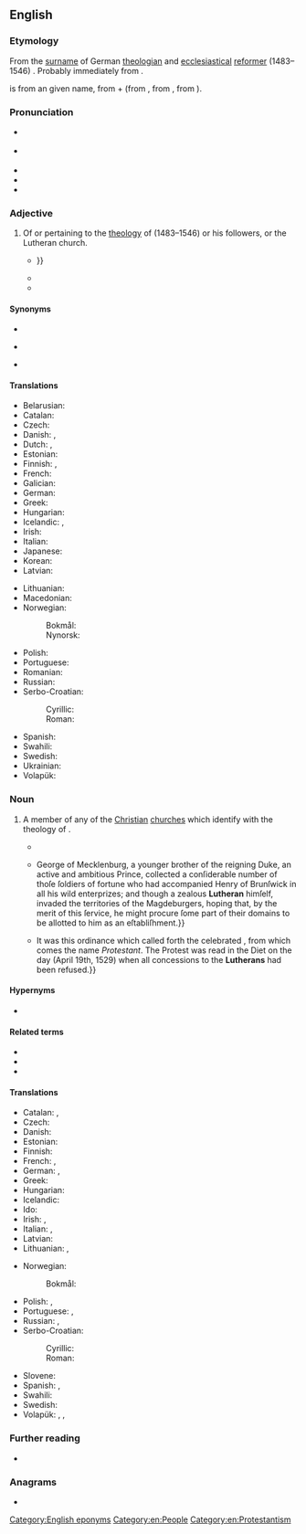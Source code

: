 {{also|lutheran}}
==English==
{{was wotd|2017|October|31}}

===Etymology===
From the [[surname]] of German [[theologian]] and [[ecclesiastical]] [[reformer]] {{w|Martin Luther}} (1483–1546) {{suffix|en||an}}. Probably immediately from {{der|en|RL.|Lutheranus}}.

{{m|en|Luther}} is from an {{etyl|goh|en}} given name, from {{m|goh|liut||people}} + {{m|goh|heri||army}} (from {{der|en|gem-pro|*harjaz||army; commander, warrior}}, from {{der|en|ine-pro|*kóryos||war; troops}}, from {{m|ine-pro|*ker-||army}}).

===Pronunciation===
* {{a|RP}} {{IPA|en|/ˈluːθəɹ(ə)n/|/ˈluːθɹ(ə)n/}}
* {{a|GA}} {{IPA|en|/ˈluθəɹən/|/ˈluθɹən/}}
* {{audio|en|en-us-Lutheran.ogg|Audio (GA)}}
* {{audio|en|en-au-Lutheran.ogg|Audio (AU)}}
* {{hyphenation|en|Lu|ther|an}}

===Adjective===
{{en-adj}}

# {{lb|en|Christianity}} Of or pertaining to the [[theology]] of {{w|Martin Luther}} (1483–1546) or his followers, or the Lutheran church.
#: {{ux|en|A '''Lutheran''' understanding of the [[Lord's Supper|Lord’s Supper]] is not the same as that of other denominations.}}
#* {{quote-book|en|author=D. Fulke [''i.e.'', {{w|William Fulke}}]|title=A Briefe Confutation, of a Popish Discourse: Lately Set Forth, and Presumptuously Dedicated to the Queenes Most Excellent Maiestie: By Iohn Howlet [pseudonym; {{w|Robert Persons}}], or Some Other Birde of the Night, vnder that Name. Contayning Certaine Reasons, why Papistes Refuse to Come to Church, which Reasons are here Inserted and Set Downe at Large, with Their Generall Answeres|location=London|publisher=Printed [by Thomas Dawson] for George Byshop|year=1581|section=folio 12, recto and verso|sectionurl=https://books.google.com/books?id=FutCAQAAMAAJ&pg=PA12-IA1|oclc=931154147|passage=[I]f when Luther firſt began to teach new doctrine, the catholiks at that time had not vouchſafed to giue him the [[hearing|hering]], but had auoided his prechings & [[privy|preuy]] couenticles, ther had not bin now in the worlde, either '''Lutheran''', Swinglian, Calueniſt, Puritan, Anabaptiſt, Trinetarie, Family of loue, Adamite, or the lyke: whereof now there are ſo many thouſands abroad, al ſpringing of that firſt ſecte, and troubling at this day the whole worlde, {{...}}}}
#* {{quote-journal|en|title=Extract of a Letter from the Rev. Mr. {{smallcaps|Gunther}}, Minister at Wodonoy Bujerack, in the Russian Government of Saratow, on the Wolga, in Asia, to the Rev. Dr. {{smallcaps|Burckhardt}}, London|magazine=[[w:Evangelical Magazine|The Evangelical Magazine]]|location=London|publisher=Printed by and for T. Chapman, No. 151 [[w:Fleet Street|Fleet-Street]]|month=August|year=1798|volume=VI|page=309|pageurl=https://books.google.com/books?id=5hMEAAAAQAAJ&pg=PA309|oclc=220733602|passage=On the borders of that river [the [[Volga]]] 104 colonies have ſettled, conſiſting of Germans, who emigrated to thoſe parts in the years of dearth and famine. Theſe colonies have already three Calviniſt, and four '''Lutheran''' ministers.}}
#* {{quote-book|en|author=Ringo Ringvee|chapter=Religion and Nation-building in Estonia: Some Perspectives on Secular Society|editors=Greg Simons and David Westerlund|title=Religion, Politics and Nation-building in Post-Communist Countries|series=Post-Soviet Politics|location=Farnham, Surrey; Burlington, Vt.|publisher={{w|Ashgate Publishing}}|year=2015|page=151|pageurl=https://books.google.com/books?id=LGrVBgAAQBAJ&pg=PA151|isbn=978-1-4724-4969-6|passage=[A] number of '''Lutheran''' priests were involved in the activities of the EHS [Estonian Heritage Society]. The EELC &#91;{{w|Estonian Evangelical Lutheran Church}}&#93; identified itself again as 'the people's church' and stressed the connection between the '''Lutheran''' Church and Estonian national identity, although the alleged connection with radical nationalism is an exaggeration.}}

====Synonyms====
* {{l|en|Evangelical Lutheran}}
* {{l|en|Lutheranist}} {{qualifier|uncommon}}
* {{l|en|Lutherist}} {{qualifier|one sense|uncommon}}

====Translations====
{{trans-top|pertaining to the theology of Martin Luther or his followers, or the Lutheran church}}
* Belarusian: {{t|be|лютэранскі|sc=Cyrl}}
* Catalan: {{t|ca|luterà}}
* Czech: {{t+|cs|luteránský}}
* Danish: {{t|da|lutheransk}}, {{t|da|luthersk}}
* Dutch: {{t|nl|lutheraans}}, {{t+|nl|luthers}}
* Estonian: {{t+|et|luterlik}}
* Finnish: {{t+|fi|luterilainen}}, {{t+|fi|evankelis-luterilainen}}
* French: {{t+|fr|luthérien}}
* Galician: {{t|gl|luterano|m}}
* German: {{t+|de|lutherisch}}
* Greek: {{t+|el|λουθηρανικός}}
* Hungarian: {{t+|hu|lutheránus}}
* Icelandic: {{t|is|lúterskur}}, {{t|is|lútherskur}}
* Irish: {{t|ga|Liútarach}}
* Italian: {{t+|it|luterano}}
* Japanese: {{t|ja|ルター派|alt=ルター派の|tr=Rutā-ha no}}
* Korean: {{t|ko|루터교회|alt=루터교회의|tr=Ruteo-gyohoe-ui}}
* Latvian: {{t|lv|luterisks}}
{{trans-mid}}
* Lithuanian: {{t|lt|liuteroniškas}}
* Macedonian: {{t|mk|лутерански|sc=Cyrl}}
* Norwegian:
*: Bokmål: {{t|nb|luthersk}}
*: Nynorsk: {{t|nn|luthersk}}
* Polish: {{t+|pl|luterański}}
* Portuguese: {{t+|pt|luterano}}
* Romanian: {{t+|ro|luteran}}
* Russian: {{t+|ru|лютеранский}}
* Serbo-Croatian:
*: Cyrillic: {{t|sh|лутѐра̄нскӣ|sc=Cyrl}}
*: Roman: {{t+|sh|lutèrānskī}}
* Spanish: {{t+|es|luterano}}
* Swahili: {{t|sw|Kilutheri}}
* Swedish: {{t+|sv|luthersk}}
* Ukrainian: {{t+|uk|лютера́нський|m}}
* Volapük: {{t|vo|luterik}}
{{trans-bottom}}

===Noun===
{{en-noun}}

# {{lb|en|Christianity}} A member of any of the [[Christian]] [[church]]es which identify with the theology of {{w|Martin Luther}}.
#: {{ux|en|The split between the '''Lutherans''' and the Roman Catholics began with the [[w:Diet of Worms#Edict of Worms|Edict of Worms]] in 1521.}}
#* {{quote-book|en|author=William Rainolds [''i.e.'', [[w:William Reynolds (theologian)|William Reynolds]]]|chapter=VVherein is Refelled{{sic|Repelled?}} M. VV. Ansvvere to Certaine Places of S[aint] [[w:John Chrysostom|Chrysostome]] Touching the Real Presence and Sacrifice|title=A Refvtation of Svndry Reprehensions, Cavils, and False Sleightes, by which M. [[w:William Whitaker (theologian)|[William] Whitaker]] Laboureth to Deface the Late English Translation and Catholike Annotations of the New Testament, and the Booke of Discouery of Heretical Corruptions|location=Paris|publisher=[s.n.]|year=1583|pages=222–223|pageurl=https://books.google.com/books?id=g9M7AAAAcAAJ&pg=PA223|oclc=8433986|passage=[I]f you had bene but ſo conuerſante in Caluine &#91;{{w|John Calvin}}&#93; as your profeſsion requireth, you could not ſo far haue bene ouerſeene in this eaſie diſtinction knowen to Catholike, '''Lutheran''' and [[Zwinglian|Zuinglian]], although when Caluine wrote thus, perhaps he was more then halfe a '''Lutheran''', and not ſo far gone in [[Zwinglianism|Zuinglianiſme]] as after.}}
#* {{quote-book|en|author=William Robertson|authorlink=William Robertson (historian)|chapter=The Siege of Magdeburg [marginal note]|title=The History of the Reign of the [[w:Charles V, Holy Roman Emperor|Emperor Charles V]]|edition=new|location=London|publisher=Printed for [[w:William Strahan (publisher)|W[illiam] Strahan]]; [[w:Thomas Cadell (publisher)|T[homas] Cadell]], in the [[w:Strand, London|Strand]]; Edinburgh: J. Balfour|year=1772|volume=IV|section=book X|page=40|pageurl=https://books.google.com/books?id=BrfBqGHLzVQC&pg=PA40|oclc=969042486|passage={{...}} George of Mecklenburg, a younger brother of the reigning Duke, an active and ambitious Prince, collected a conſiderable number of thoſe ſoldiers of fortune who had accompanied Henry of Brunſwick in all his wild enterprizes; and though a zealous '''Lutheran''' himſelf, invaded the territories of the Magdeburgers, hoping that, by the merit of this ſervice, he might procure ſome part of their domains to be allotted to him as an eſtabliſhment.}}
#* {{quote-book|en|author=Thomas M[artin] Lindsay|authorlink=Thomas Martin Lindsay|chapter=From the Diet of Speyer, 1526, to the Religious Peace of Augsburg, 1555|title=A History of the Reformation|series=International Theological Library|location=New York, N.Y.|publisher={{w|Charles Scribner's Sons}}|year=1906|volume=I (The Reformation in Germany from Its Beginning to the Religious Peace of Augsburg)|pages=345–346|pageurl=https://archive.org/stream/historyofreformat190600lind#page/345/mode/1up/|oclc=3960339|passage=At this memorable [[w:Diet of Speyer (1529)|Diet of Speyer]] (1529), a compact Roman Catholic majority faced a weak Lutheran minority. The Emperor, through his commissioners, declared at the outset that he abolished, "by his imperial and absolute authority (''Machtvollkommenheit'')," the clause in the ordinance of 1526 on which the '''Lutherans''' had relied when they founded their territorial Churches; it had been the cause, he said, "of much ill counsel and misundestanding." {{...}} It was this ordinance which called forth the celebrated {{smallcaps|Protest}}, from which comes the name ''Protestant''. The Protest was read in the Diet on the day (April 19th, 1529) when all concessions to the '''Lutherans''' had been refused.}}

====Hypernyms====
* {{l|en|Protestant}}

====Related terms====
* {{l|en|Lutheranism}}
* {{l|en|Lutheranist}}
* {{l|en|Lutherist}}

====Translations====
{{trans-top|member of any Christian church identifying with the theology of Martin Luther}}
* Catalan: {{t|ca|luterà|m}}, {{t|ca|luterana|f}}
* Czech: {{t|cs|luterán|m}}
* Danish: {{t|da|lutheraner|c}}
* Estonian: {{t|et|luterlane}}
* Finnish: {{t+|fi|luterilainen}}
* French: {{t+|fr|luthérien|m}}, {{t+|fr|luthérienne|f}}
* German: {{t|de|Lutheraner|m}}, {{t|de|Lutheranerin|f}}
* Greek: {{t+|el|λουθηρανός|m}}
* Hungarian: {{t+|hu|lutheránus}}
* Icelandic: {{t|is|lúterstrúarmaður|m}}
* Ido: {{t+|io|Luterano}}
* Irish: {{t|ga|Liútarach|m}}, {{t|ga|Clann Liútair|f}} {{qualifier|collective}}
* Italian: {{t+|it|luterano|m}}, {{t+|it|luterana|f}}
* Latvian: {{t|lv|luterānis|m}}
* Lithuanian: {{t+|lt|liuteronas|m}}, {{t+|lt|liuteronė|f}}
{{trans-mid}}
* Norwegian:
*: Bokmål: {{t+|nb|lutheraner|m}}
* Polish: {{t+|pl|luteranin|m}}, {{t+|pl|luteranka|f}}
* Portuguese: {{t+|pt|luterano|m}}, {{t|pt|luterana|f}}
* Russian: {{t+|ru|лютера́нин|m}}, {{t+|ru|лютера́нка|f}}
* Serbo-Croatian:
*: Cyrillic: {{t|sh|лутѐра̄н|m|sc=Cyrl}}
*: Roman: {{t+|sh|lutèrān|m}}
* Slovene: {{t+|sl|luteranec}}
* Spanish: {{t+|es|luterano|m}}, {{t+|es|luterana|f}}
* Swahili: {{t|sw|Mlutheri}}
* Swedish: {{t+|sv|lutheran}}
* Volapük: {{t|vo|luteran|m|f}}, {{t|vo|hiluteran|m}}, {{t|vo|jiluteran|f}}
{{trans-bottom}}

===Further reading===
* {{pedia|Lutheranism}}

===Anagrams===
* {{anagrams|en|a=aehlnrtu|unhalter}}

[[Category:English eponyms]]
[[Category:en:People]]
[[Category:en:Protestantism]]